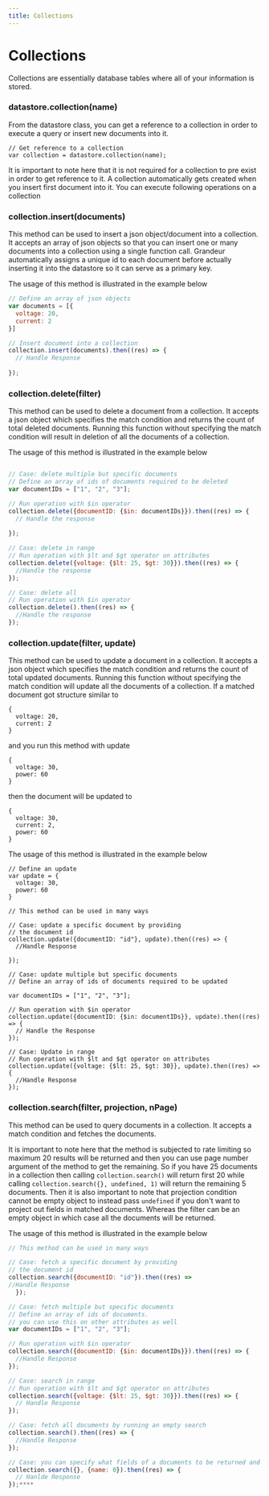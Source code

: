 ```yaml
---
title: Collections
---
```

# Collections


Collections are essentially database tables where all of your information is stored.

### **datastore.collection(name)**

From the datastore class, you can get a reference to a collection in order to execute a query or insert new documents into it.

```
// Get reference to a collection
var collection = datastore.collection(name);
```

It is important to note here that it is not required for a collection to pre exist in order to get reference to it. A collection automatically gets created when you insert first document into it. You can execute following operations on a collection

### **collection.insert(documents)**

This method can be used to insert a json object/document into a collection. It accepts an array of json objects so that you can insert one or many documents into a collection using a single function call. Grandeur automatically assigns a unique id to each document before actually inserting it into the datastore so it can serve as a primary key. 

The usage of this method is illustrated in the example below

```jsx
// Define an array of json objects
var documents = [{
  voltage: 20,
  current: 2
}]

// Insert document into a collection
collection.insert(documents).then((res) => {
  // Handle Response
  
});
```

### **collection.delete(filter)**

This method can be used to delete a document from a collection. It accepts a json object which specifies the match condition and returns the count of total deleted documents. Running this function without specifying the match condition will result in deletion of all the documents of a collection.

The usage of this method is illustrated in the example below

```jsx

// Case: delete multiple but specific documents
// Define an array of ids of documents required to be deleted
var documentIDs = ["1", "2", "3"];

// Run operation with $in operator
collection.delete({documentID: {$in: documentIDs}}).then((res) => {
  // Handle the response
  
});

// Case: delete in range
// Run operation with $lt and $gt operator on attributes
collection.delete({voltage: {$lt: 25, $gt: 30}}).then((res) => {
  //Handle the response
});

// Case: delete all
// Run operation with $in operator
collection.delete().then((res) => {
  //Handle the response 
});
```

### **collection.update(filter, update)**

This method can be used to update a document in a collection. It accepts a json object which specifies the match condition and returns the count of total updated documents. Running this function without specifying the match condition will update all the documents of a collection. If a matched document got structure similar to

```
{
  voltage: 20,
  current: 2
}
```

and you run this method with update

```
{
  voltage: 30,
  power: 60
}
```

then the document will be updated to

```
{
  voltage: 30,
  current: 2,
  power: 60
}
```

The usage of this method is illustrated in the example below

```
// Define an update
var update = {
  voltage: 30,
  power: 60
}

// This method can be used in many ways

// Case: update a specific document by providing
// the document id
collection.update({documentID: "id"}, update).then((res) => {
  //Handle Response 
  
});

// Case: update multiple but specific documents
// Define an array of ids of documents required to be updated

var documentIDs = ["1", "2", "3"];

// Run operation with $in operator
collection.update({documentID: {$in: documentIDs}}, update).then((res) => {
  // Handle the Response
});

// Case: Update in range
// Run operation with $lt and $gt operator on attributes
collection.update({voltage: {$lt: 25, $gt: 30}}, update).then((res) => {
  //Handle Response 
});
```

### **collection.search(filter, projection, nPage)**

This method can be used to query documents in a collection. It accepts a match condition and fetches the documents. 

It is important to note here that the method is subjected to rate limiting so maximum 20 results will be returned and then you can use page number argument of the method to get the remaining. So if you have 25 documents in a collection then calling `collection.search()` will return first 20 while calling `collection.search({}, undefined, 1)` will return the remaining 5 documents. Then it is also important to note that projection condition cannot be  empty object to instead pass `undefined` if you don't want to project out fields in matched documents. Whereas the filter can be an empty object in which case all the documents will be returned.

The usage of this method is illustrated in the example below

```jsx
// This method can be used in many ways

// Case: fetch a specific document by providing
// the document id
collection.search({documentID: "id"}).then((res) => 
//Handle Response
  });

// Case: fetch multiple but specific documents
// Define an array of ids of documents. 
// you can use this on other attributes as well
var documentIDs = ["1", "2", "3"];

// Run operation with $in operator
collection.search({documentID: {$in: documentIDs}}).then((res) => {
  //Handle Response
});

// Case: search in range
// Run operation with $lt and $gt operator on attributes
collection.search({voltage: {$lt: 25, $gt: 30}}).then((res) => {
  // Handle Response
});

// Case: fetch all documents by running an empty search
collection.search().then((res) => {
  //Handle Response
});

// Case: you can specify what fields of a documents to be returned and what not to be returned by projection condition
collection.search({}, {name: 0}).then((res) => {
  // Hanlde Response
});****
```